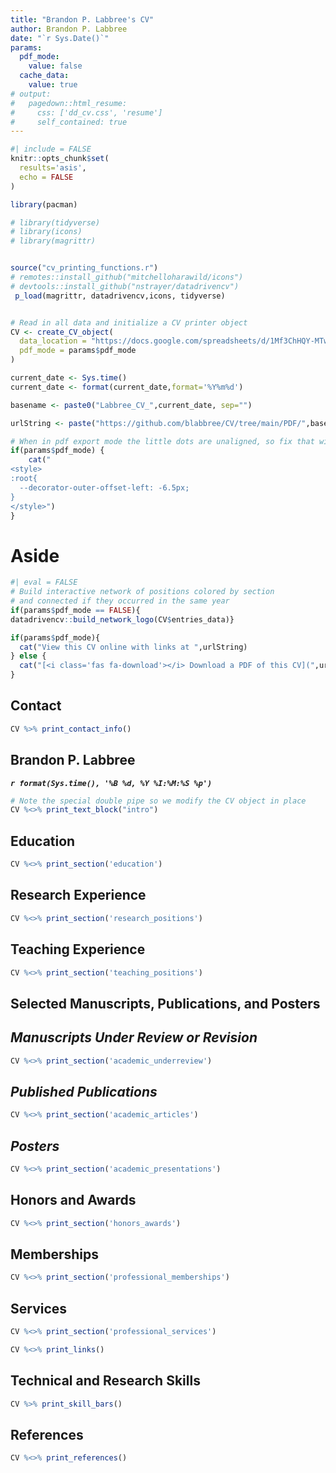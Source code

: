 ```yaml
---
title: "Brandon P. Labbree's CV"
author: Brandon P. Labbree
date: "`r Sys.Date()`"
params:
  pdf_mode:
    value: false
  cache_data:
    value: true
# output:
#   pagedown::html_resume:
#     css: ['dd_cv.css', 'resume']
#     self_contained: true
---
```

```r
#| include = FALSE
knitr::opts_chunk$set(
  results='asis', 
  echo = FALSE
)

library(pacman)

# library(tidyverse)
# library(icons)
# library(magrittr)


source("cv_printing_functions.r")
# remotes::install_github("mitchelloharawild/icons")
# devtools::install_github("nstrayer/datadrivencv")
 p_load(magrittr, datadrivencv,icons, tidyverse)


# Read in all data and initialize a CV printer object
CV <- create_CV_object(
  data_location = "https://docs.google.com/spreadsheets/d/1Mf3ChHQY-MTwWxH8oXrBvGDjAcl6kgyVzm9eOyuGAV0/edit?usp=sharing",  
  pdf_mode = params$pdf_mode
)

current_date <- Sys.time()
current_date <- format(current_date,format='%Y%m%d')

basename <- paste0("Labbree_CV_",current_date, sep="")

urlString <- paste("https://github.com/blabbree/CV/tree/main/PDF/",basename,".pdf",sep="")

```


```r
# When in pdf export mode the little dots are unaligned, so fix that with some conditional CSS.
if(params$pdf_mode) {
    cat("
<style>
:root{
  --decorator-outer-offset-left: -6.5px;
}
</style>")
}
```


Aside
================================================================================

```r
#| eval = FALSE
# Build interactive network of positions colored by section
# and connected if they occurred in the same year
if(params$pdf_mode == FALSE){
datadrivencv::build_network_logo(CV$entries_data)}
```


```r
if(params$pdf_mode){
  cat("View this CV online with links at ",urlString)
} else {
  cat("[<i class='fas fa-download'></i> Download a PDF of this CV](",urlString,")")
}
```

**Contact** {#contact}
--------------------------------------------------------------------------------

```r
CV %>% print_contact_info()
```





<!-- Disclaimer {#disclaimer} -->
<!-- -------------------------------------------------------------------------------- -->

<!-- Made with the R package [**pagedown**](https://github.com/rstudio/pagedown). -->

<!-- The source code is available [on github.com/blabbree/CV](https://github.com/blabbree/CV). -->

<!-- Last updated on `r Sys.Date()`. -->



<!-- Main -->
<!-- ================================================================================ -->

Brandon P. Labbree {#title}
--------------------------------------------------------------------------------

_**`r format(Sys.time(), '%B %d, %Y %I:%M:%S %p')`**_

```r

# Note the special double pipe so we modify the CV object in place
CV %<>% print_text_block("intro") 
```



**Education** {data-icon=graduation-cap data-concise=true}
--------------------------------------------------------------------------------

```r
CV %<>% print_section('education')
```



**Research Experience** {data-icon=laptop}
--------------------------------------------------------------------------------

```r
CV %<>% print_section('research_positions')
```



<!-- Industry Experience {data-icon=suitcase} -->
<!-- -------------------------------------------------------------------------------- -->

<!-- ::: aside -->
<!-- ```{r} -->
<!-- CV %<>% print_text_block('industy_experience_aside') -->
<!-- ``` -->
<!-- ::: -->

<!-- ```{r} -->
<!-- CV %<>% print_section('industry_positions') -->
<!-- ``` -->

<!-- These breaks just force a new page so section doesnt get cut off -->
<!-- <br> -->
<!-- <br> -->
<!-- <br> -->

**Teaching Experience** {data-icon=chalkboard-teacher}
--------------------------------------------------------------------------------

<!-- ::: aside -->
<!-- ```{r} -->
<!-- CV %<>% print_text_block('teaching_experience_aside') -->
<!-- ``` -->
<!-- ::: -->

```r
CV %<>% print_section('teaching_positions')
```



<!-- Selected Data Science Writing {data-icon=chart-line} -->
<!-- -------------------------------------------------------------------------------- -->

<!-- ::: aside -->
<!-- ```{r} -->
<!-- CV %<>% print_text_block('data_science_writing_aside') -->
<!-- ``` -->
<!-- ::: -->

<!-- ```{r} -->
<!-- CV %<>% print_section('data_science_writings') -->
<!-- ``` -->



<!-- Selected Press (About)  {data-icon=newspaper} -->
<!-- -------------------------------------------------------------------------------- -->

<!-- ```{r} -->
<!-- CV %<>% print_section('about_me_press') -->
<!-- ``` -->


<!-- <br> -->
<!-- <br> -->


<!-- Selected Press (By)  {data-icon=newspaper} -->
<!-- -------------------------------------------------------------------------------- -->

<!-- ```{r} -->
<!-- CV %<>% print_section('by_me_press') -->
<!-- ``` -->



**Selected Manuscripts, Publications, and Posters** {data-icon=book}
--------------------------------------------------------------------------------

<!-- Manuscripts in Preparation {data-icon=pencil-square} -->
<!-- -------------------------------------------------------------------------------- -->
<!-- ```{r} -->
<!-- CV %<>% print_section('academic_manuscripts') -->
<!-- ``` -->

_Manuscripts Under Review or Revision_ {data-icon=file-text}
--------------------------------------------------------------------------------
```r
CV %<>% print_section('academic_underreview')
```


_Published Publications_ {data-icon=institution}
--------------------------------------------------------------------------------
```r
CV %<>% print_section('academic_articles')
```

_Posters_ {data-icon=columns}
--------------------------------------------------------------------------------
```r
CV %<>% print_section('academic_presentations')
```

**Honors and Awards** {data-icon=star}
--------------------------------------------------------------------------------

```r
CV %<>% print_section('honors_awards')
```


**Memberships** {data-icon=users}
--------------------------------------------------------------------------------

```r
CV %<>% print_section('professional_memberships')
```

**Services** {data-icon=tasks}
--------------------------------------------------------------------------------

```r
CV %<>% print_section('professional_services')
```

```r
CV %<>% print_links()
```

<!-- These breaks just force a new page so section doesnt get cut off -->

**Technical and Research Skills** {#skills}
--------------------------------------------------------------------------------

```r
CV %>% print_skill_bars()
```


\pagebreak

References {data-icon=users}
--------------------------------------------------------------------------------

```r
CV %<>% print_references()
```
